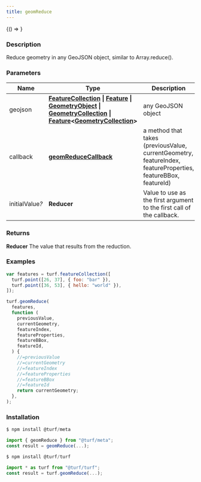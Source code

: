 ```yaml
---
title: geomReduce
---
```



<!-- Expose turf as global var for experimenting in the browser console -->

<BrowserOnly>{() => <WindowTurfGlobal turf={turf} />}</BrowserOnly>

### Description

Reduce geometry in any GeoJSON object, similar to Array.reduce().

### Parameters

| Name                 | Type                                                                                                                                                                                                                                                                                                                                                                                                                            | Description                                                                                                   |
| -------------------- | ------------------------------------------------------------------------------------------------------------------------------------------------------------------------------------------------------------------------------------------------------------------------------------------------------------------------------------------------------------------------------------------------------------------------------- | ------------------------------------------------------------------------------------------------------------- |
| geojson              | **[FeatureCollection](https://tools.ietf.org/html/rfc7946#section-3.3) \| [Feature](https://tools.ietf.org/html/rfc7946#section-3.2) \| [GeometryObject](https://tools.ietf.org/html/rfc7946#section-3.1) \| [GeometryCollection](https://tools.ietf.org/html/rfc7946#section-3.1.8) \| [Feature](https://tools.ietf.org/html/rfc7946#section-3.2)\<[GeometryCollection](https://tools.ietf.org/html/rfc7946#section-3.1.8)\>** | any GeoJSON object                                                                                            |
| callback             | **[geomReduceCallback](docs/api/types/geomReduceCallback.mdx)**                                                                                                                                                                                                                                                                                                                                                                 | a method that takes (previousValue, currentGeometry, featureIndex, featureProperties, featureBBox, featureId) |
| initialValue<i>?</i> | **Reducer**                                                                                                                                                                                                                                                                                                                                                                                                                     | Value to use as the first argument to the first call of the callback.                                         |

### Returns

**Reducer** The value that results from the reduction.

### Examples

```javascript
var features = turf.featureCollection([
  turf.point([26, 37], { foo: "bar" }),
  turf.point([36, 53], { hello: "world" }),
]);

turf.geomReduce(
  features,
  function (
    previousValue,
    currentGeometry,
    featureIndex,
    featureProperties,
    featureBBox,
    featureId,
  ) {
    //=previousValue
    //=currentGeometry
    //=featureIndex
    //=featureProperties
    //=featureBBox
    //=featureId
    return currentGeometry;
  },
);
```

### Installation

```javascript
$ npm install @turf/meta

import { geomReduce } from "@turf/meta";
const result = geomReduce(...);
```

```javascript
$ npm install @turf/turf

import * as turf from "@turf/turf";
const result = turf.geomReduce(...);
```

